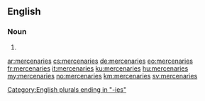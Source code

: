 ==English==

===Noun===
{{head|en|noun plural form}}

# {{plural of|mercenary|lang=en}}

[[Category:English plurals ending in "-ies"]]

[[ar:mercenaries]]
[[cs:mercenaries]]
[[de:mercenaries]]
[[eo:mercenaries]]
[[fr:mercenaries]]
[[it:mercenaries]]
[[ku:mercenaries]]
[[hu:mercenaries]]
[[my:mercenaries]]
[[no:mercenaries]]
[[km:mercenaries]]
[[sv:mercenaries]]